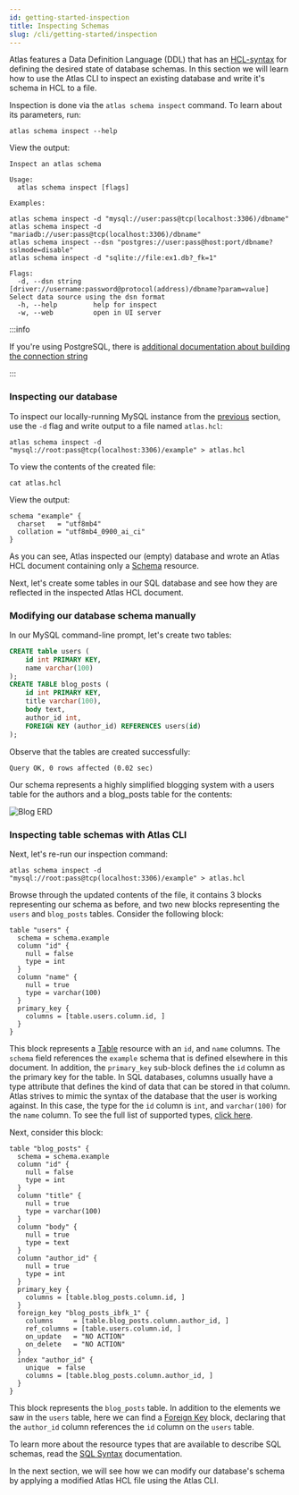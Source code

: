 ```yaml
---
id: getting-started-inspection
title: Inspecting Schemas
slug: /cli/getting-started/inspection
---
```


Atlas features a Data Definition Language (DDL) that has an [HCL-syntax](https://github.com/hashicorp/hcl)
for defining the desired state of database schemas. In this section we will learn how to use the Atlas
CLI to inspect an existing database and write it's schema in HCL to a file. 

Inspection is done via the `atlas schema inspect` command. To learn about its parameters, run:
```shell
atlas schema inspect --help
```
View the output:
```text
Inspect an atlas schema

Usage:
  atlas schema inspect [flags]

Examples:

atlas schema inspect -d "mysql://user:pass@tcp(localhost:3306)/dbname"
atlas schema inspect -d "mariadb://user:pass@tcp(localhost:3306)/dbname"
atlas schema inspect --dsn "postgres://user:pass@host:port/dbname?sslmode=disable"
atlas schema inspect -d "sqlite://file:ex1.db?_fk=1"

Flags:
  -d, --dsn string   [driver://username:password@protocol(address)/dbname?param=value] Select data source using the dsn format
  -h, --help         help for inspect
  -w, --web          open in UI server
```

:::info

If you're using PostgreSQL, there is [additional documentation about building the connection string](../dsn#ssltls-mode)

:::

### Inspecting our database

To inspect our locally-running MySQL instance from the [previous](01-introduction.mdx) section,
use the `-d` flag and write output to a file named `atlas.hcl`:
```shell
atlas schema inspect -d "mysql://root:pass@tcp(localhost:3306)/example" > atlas.hcl
```
To view the contents of the created file:
```shell
cat atlas.hcl
```
View the output:
```hcl
schema "example" {
  charset   = "utf8mb4"
  collation = "utf8mb4_0900_ai_ci"
}
```
As you can see, Atlas inspected our (empty) database and wrote an Atlas HCL document 
containing only a [Schema](../ddl/sql.md#schema) resource.

Next, let's create some tables in our SQL database and see how they are reflected
in the inspected Atlas HCL document. 

### Modifying our database schema manually

In our MySQL command-line prompt, let's create two tables:
```sql
CREATE table users (
    id int PRIMARY KEY,
    name varchar(100)
);
CREATE TABLE blog_posts (
    id int PRIMARY KEY,
    title varchar(100),
    body text,
    author_id int,
    FOREIGN KEY (author_id) REFERENCES users(id)
);
```
Observe that the tables are created successfully:
```text
Query OK, 0 rows affected (0.02 sec)
```
Our schema represents a highly simplified blogging system with a users
table for the authors and a blog_posts table for the contents:

![Blog ERD](https://atlasgo.io/uploads/images/blog-erd.png)

### Inspecting table schemas with Atlas CLI

Next, let's re-run our inspection command:
```shell
atlas schema inspect -d "mysql://root:pass@tcp(localhost:3306)/example" > atlas.hcl
```
Browse through the updated contents of the file, it contains 3 blocks representing
our schema as before, and two new blocks representing the `users` and `blog_posts` tables.
Consider the following block:
```hcl
table "users" {
  schema = schema.example
  column "id" {
    null = false
    type = int
  }
  column "name" {
    null = true
    type = varchar(100)
  }
  primary_key {
    columns = [table.users.column.id, ]
  }
}
```
This block represents a [Table](../ddl/sql.md#table) resource with an `id`, and `name`
columns. The `schema` field references the `example` schema that is defined elsewhere
in this document. In addition, the `primary_key` sub-block defines the `id` column as 
the primary key for the table. In SQL databases, columns usually have a type attribute
that defines the kind of data that can be stored in that column. Atlas strives to 
mimic the syntax of the database that the user is working against. In this case, the
type for the `id` column is `int`, and `varchar(100)` for the `name` column. To
see the full list of supported types, [click here](../ddl/sql_types.md).


Next, consider this block:
```hcl
table "blog_posts" {
  schema = schema.example
  column "id" {
    null = false
    type = int
  }
  column "title" {
    null = true
    type = varchar(100)
  }
  column "body" {
    null = true
    type = text
  }
  column "author_id" {
    null = true
    type = int
  }
  primary_key {
    columns = [table.blog_posts.column.id, ]
  }
  foreign_key "blog_posts_ibfk_1" {
    columns     = [table.blog_posts.column.author_id, ]
    ref_columns = [table.users.column.id, ]
    on_update   = "NO ACTION"
    on_delete   = "NO ACTION"
  }
  index "author_id" {
    unique  = false
    columns = [table.blog_posts.column.author_id, ]
  }
}
```
This block represents the `blog_posts` table. In addition to the elements
we saw in the `users` table, here we can find a [Foreign Key](../ddl/sql.md#foreign-key)
block, declaring that the `author_id` column references the `id` column on the
`users` table.

To learn more about the resource types that are available to describe SQL schemas,
read the [SQL Syntax](../ddl/sql.md) documentation.

In the next section, we will see how we can modify our database's schema by 
applying a modified Atlas HCL file using the Atlas CLI.
